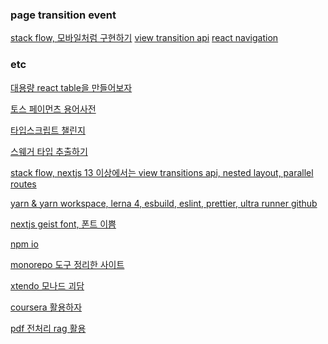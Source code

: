 ### page transition event

[stack flow, 모바일처럼 구현하기](https://stackflow.so/)
[view transition api](https://developer.mozilla.org/en-US/docs/Web/API/View_Transitions_API)
[react navigation](https://reactnavigation.org/docs/getting-started)

### etc

[대용량 react table을 만들어보자](https://lodado.tistory.com/83)

[토스 페이먼츠 용어사전](https://docs.tosspayments.com/resources/glossary/index)

[타입스크립트 챌린지](https://github.com/type-challenges/type-challenges)

[스웨거 타입 추출하기](https://velog.io/@ktw3577/Swagger-%ED%83%80%EC%9E%85-%EC%9E%90%EB%8F%99-%EC%83%9D%EC%84%B1%EA%B8%B0-%EC%A0%81%EC%9A%A9%EA%B8%B0feat.-swagger-typescript-api)

[stack flow, nextjs 13 이상에서는 view transitions api, nested layout, parallel routes](https://github.com/daangn/stackflow/issues/484)

[yarn & yarn workspace, lerna 4, esbuild, eslint, prettier, ultra runner github](https://github.com/tonyfromundefined/monorepo-app-tony)

[nextjs geist font, 폰트 이쁨](https://vercel.com/font)

[npm io](https://npms.io/)

[monorepo 도구 정리한 사이트](https://monorepo.tools/#tools-review)

[xtendo 모나드 괴담](https://xtendo.org/)

[coursera 활용하자](https://www.coursera.org)

[pdf 전처리 rag 활용](https://www.youtube.com/watch?v=O3qFWRObAXw)
